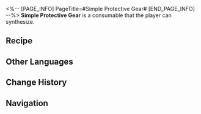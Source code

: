 <%-- [PAGE_INFO]
PageTitle=#Simple Protective Gear#
[END_PAGE_INFO] --%>
{{Consumable Infobox
|id          = 401009
|image       = Item Simple Protective Gear.png
|type        = Defense Consumables
|rarity      = 2
|effect      = Increase DEF of all allies by 25% in the next battle.
|description = Simple protection gear to cover the most vulnerable part of your body.
|effectType  = 
|effectType2 = 
|effectType3 = 
|recipe      = {{cx|Source missing}}
|source1     = [[Omni-Synthesizer]]
|source2     = 
|source3     = 
}}
{{Description|''"Don't assume only your head and neck need protection. There're no rules in a real fight."''}}
'''Simple Protective Gear''' is a consumable that the player can synthesize.

==Recipe==
{{Recipe
|type             = Synthesis
|group            = Consumable
|Metal            = 2
|Mechanical Parts = 2
|sort             = Metal;Mechanical Parts
}}

==Other Languages==
{{Other Languages
|en   = Simple Protective Gear
|zhs  = 简易护具
|zht  = 簡易護具
|ja   = 簡易防具
|ko   = 간이 방어구
|es   = Protección sencilla
|fr   = Équipement de protection simple
|ru   = Простое защитное снаряжение
|th   = Simple Protective Gear
|vi   = Đồ Bảo Vệ Đơn Sơ
|de   = Einfache Schutzausrüstung
|id   = Simple Protective Gear
|pt   = Equipamento de Proteção Simples
}}

==Change History==
{{Change History|1.0}}

==Navigation==
{{Consumable Navbox}}